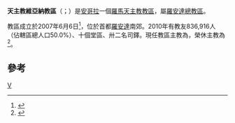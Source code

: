 {{Infobox Roman Catholic diocese
|Roman Catholic Diocese of = 天主教維亞納教區
|Latin name of diocese = Dioecesis Viananensis
|image =
|caption =
|location = [[安哥拉|安哥拉]]
|territory = [[羅安達|羅安達]]南郊
|population = 836,916
|rite = 拉丁禮
|patron =
|province = 羅安達
|established = 2007年
|cathedral = 聖方濟各主教座堂
|co-cathedral =
|leadership = 主教
|website =
|pope = {{incumbent pope}}
|ordinary = {{link-de|埃米利奧·孫貝萊洛|Emílio Sumbelelo}}
|coadjutor bishop = 
|auxiliary =
|emeritus = {{link-pt|若亞敬·費雷拉·洛佩斯|Joaquim Ferreira Lopes}}
}}

'''天主教維亞納教區'''（{{lang-la|Dioecesis Viananensis}}；{{lang-pt|Diocese de Viana}}）是[[安哥拉|安哥拉]]一個[[羅馬天主教|羅馬天主教]][[教區|教區]]，屬[[天主教羅安達總教區|羅安達總教區]]。

教區成立於2007年6月6日<ref>{{cite web |title=VIANENSIS* |url=https://w2.vatican.va/content/benedict-xvi/la/apost_constitutions/documents/hf_ben-xvi_apc_20070606_viananensis.html |publisher=Libreria Editrice Vaticana |accessdate=2019-07-20 |archiveurl=https://web.archive.org/web/20190720160539/https://w2.vatican.va/content/benedict-xvi/la/apost_constitutions/documents/hf_ben-xvi_apc_20070606_viananensis.html |archivedate=2019-07-20 |language=la |date=2007-06-06 |dead-url=no }}</ref>，位於首都[[羅安達|羅安達]]南郊。2010年有教友836,916人（佔轄區總人口50.0%）、十個堂區、卅二名司鐸。現任教區主教為{{link-de|埃米利奧·孫貝萊洛|Emílio Sumbelelo}}，榮休主教為{{link-pt|若亞敬·費雷拉·洛佩斯|Joaquim Ferreira Lopes}}<ref>{{cite press release |title=Resignations and Appointments, 11.02.2019 |url=https://press.vatican.va/content/salastampa/en/bollettino/pubblico/2019/02/11/190211a.html |publisher=Holy See Press Office |accessdate=2019-07-20 |archiveurl=https://web.archive.org/web/20190720154541/https://press.vatican.va/content/salastampa/en/bollettino/pubblico/2019/02/11/190211a.html |archivedate=2019-07-20 |language=en |date=2019-02-11 |dead-url=no }}</ref>。

==參考==
{{reflist}}

{{安哥拉天主教教區}}
[[Category:安哥拉天主教教區|V]]